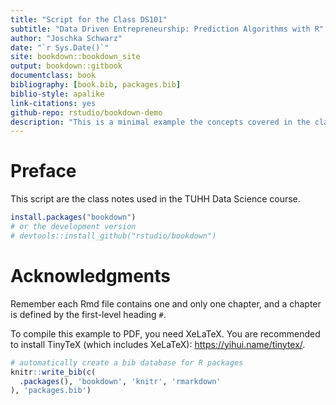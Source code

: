 ```yaml
--- 
title: "Script for the Class DS101"
subtitle: "Data Driven Entrepreneurship: Prediction Algorithms with R"
author: "Joschka Schwarz"
date: "`r Sys.Date()`"
site: bookdown::bookdown_site
output: bookdown::gitbook
documentclass: book
bibliography: [book.bib, packages.bib]
biblio-style: apalike
link-citations: yes
github-repo: rstudio/bookdown-demo
description: "This is a minimal example the concepts covered in the class."
---
```


# Preface {-}

This script are the class notes used in the TUHH Data Science course.

```r
install.packages("bookdown")
# or the development version
# devtools::install_github("rstudio/bookdown")
```

# Acknowledgments {-}

Remember each Rmd file contains one and only one chapter, and a chapter is defined by the first-level heading `#`.

To compile this example to PDF, you need XeLaTeX. You are recommended to install TinyTeX (which includes XeLaTeX): <https://yihui.name/tinytex/>.

```r
# automatically create a bib database for R packages
knitr::write_bib(c(
  .packages(), 'bookdown', 'knitr', 'rmarkdown'
), 'packages.bib')
```
